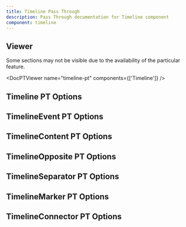 ```yaml
---
title: Timeline Pass Through
description: Pass Through documentation for Timeline component
component: timeline
---
```


## Viewer

Some sections may not be visible due to the availability of the particular feature.

<DocPTViewer name="timeline-pt" components={['Timeline']} />

## Timeline PT Options

<DocTable name="Timeline" category="pt" />

## TimelineEvent PT Options

<DocTable name="TimelineEvent" category="pt" />

## TimelineContent PT Options

<DocTable name="TimelineContent" category="pt" />

## TimelineOpposite PT Options

<DocTable name="TimelineOpposite" category="pt" />

## TimelineSeparator PT Options

<DocTable name="TimelineSeparator" category="pt" />

## TimelineMarker PT Options

<DocTable name="TimelineMarker" category="pt" />

## TimelineConnector PT Options

<DocTable name="TimelineConnector" category="pt" />
